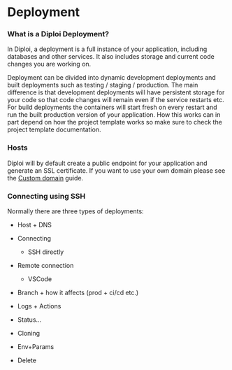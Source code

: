 # Deployment

### What is a Diploi Deployment?

In Diploi, a deployment is a full instance of your application, including databases and
other services. It also includes storage and current code changes you are working on.

Deployment can be divided into dynamic development deployments and built deployments
such as testing / staging / production. The main difference is that development
deployments will have persistent storage for your code so that code changes will
remain even if the service restarts etc. For build deployments the containers will
start fresh on every restart and run the built production version of your
application. How this works can in part depend on how the project template works
so make sure to check the project template documentation.

### Hosts

Diploi will by default create a public endpoint for your application and generate
an SSL certificate. If you want to use your own domain please see the
[Custom domain](/guides/custom-domain) guide.

### Connecting using SSH

Normally there are three types of deployments:

- Host + DNS

- Connecting

  - SSH directly

- Remote connection

  - VSCode

- Branch + how it affects (prod + ci/cd etc.)

- Logs + Actions

- Status...

- Cloning

- Env+Params

- Delete
